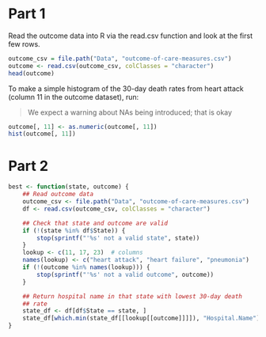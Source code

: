 # Part 1

Read the outcome data into R via the read.csv function and look at the first
few rows.

```r
outcome_csv = file.path("Data", "outcome-of-care-measures.csv")
outcome <- read.csv(outcome_csv, colClasses = "character")
head(outcome)
```

To make a simple histogram of the 30-day death rates from heart attack
(column 11 in the outcome dataset), run:

> We expect a warning about NAs being introduced; that is okay

```r
outcome[, 11] <- as.numeric(outcome[, 11])
hist(outcome[, 11])
```

# Part 2

```r
best <- function(state, outcome) {
    ## Read outcome data
    outcome_csv <- file.path("Data", "outcome-of-care-measures.csv")
    df <- read.csv(outcome_csv, colClasses = "character")

    ## Check that state and outcome are valid
    if (!(state %in% df$State)) {
        stop(sprintf("'%s' not a valid state", state))
    }
    lookup <- c(11, 17, 23)  # columns 
    names(lookup) <- c("heart attack", "heart failure", "pneumonia")
    if (!(outcome %in% names(lookup))) {
        stop(sprintf("'%s' not a valid outcome", outcome))
    }

    ## Return hospital name in that state with lowest 30-day death
    ## rate
    state_df <- df[df$State == state, ]
    state_df[which.min(state_df[[lookup[[outcome]]]]), "Hospital.Name"]
}
```
